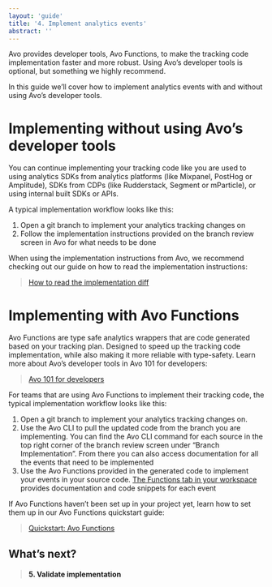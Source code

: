 ```yaml
---
layout: 'guide'
title: '4. Implement analytics events'
abstract: ''
---
```



Avo provides developer tools, Avo Functions, to make the tracking code implementation faster and more robust. Using Avo’s developer tools is optional, but something we highly recommend.

In this guide we’ll cover how to implement analytics events with and without using Avo’s developer tools.

# Implementing without using Avo’s developer tools

You can continue implementing your tracking code like you are used to using analytics SDKs from analytics platforms (like Mixpanel, PostHog or Amplitude), SDKs from CDPs (like Rudderstack, Segment or mParticle), or using internal built SDKs or APIs.

A typical implementation workflow looks like this:
1. Open a git branch to implement your analytics tracking changes on
2. Follow the implementation instructions provided on the branch review screen in Avo for what needs to be done

When using the implementation instructions from Avo, we recommend checking out our guide on how to read the implementation instructions:

> [How to read the implementation diff](https://www.avo.app/docs/implementation/read-implementation-diff)

# Implementing with Avo Functions
Avo Functions are type safe analytics wrappers that are code generated based on your tracking plan. Designed to speed up the tracking code implementation, while also making it more reliable with type-safety. Learn more about Avo’s developer tools in Avo 101 for developers:

> [Avo 101 for developers](https://www.avo.app/docs/implementation/devs-101)

For teams that are using Avo Functions to implement their tracking code, the typical implementation workflow looks like this:
1. Open a git branch to implement your analytics tracking changes on.
2. Use the <Link passHref href="/implementation/cli"><a>Avo CLI</a></Link> to pull the updated code from the branch you are implementing. You can find the Avo CLI command for each source in the top right corner of the branch review screen under “Branch Implementation”. From there you can also access documentation for all the events that need to be implemented 
3. Use the Avo Functions provided in the generated code to implement your events in your source code. [The Functions tab in your workspace](https://www.avo.app/schemas/fwtXqAc0fCLy7b7oGW40/implement/fs/WUFObVFR4PVbZGtT1hQ5) provides documentation and code snippets for each event

If Avo Functions haven’t been set up in your project yet, learn how to set them up in our Avo Functions quickstart guide:

> [Quickstart: Avo Functions](https://www.avo.app/docs/implementation/start-using-avo-functions)

## What’s next?
>#### <Link passHref href="/workflow/validate"><a>5. Validate implementation</a></Link>
